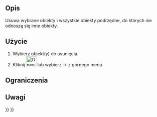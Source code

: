 <languages/>

{{Docnav/pl
|[[OpenSCAD_ReplaceObject/pl|Zamień obiekt]]
|[[OpenSCAD_RefineShapeFeature/pl|Udoskonal kształt cechy]]
|[[OpenSCAD_Workbench/pl|środowisko pracy OpenSCAD]]
|IconL=OpenSCAD_ReplaceObject.svg
|IconR=OpenSCAD_RefineShapeFeature.svg
|IconC=Workbench_OpenSCAD.svg
}}

{{GuiCommand/pl
|Name=OpenSCAD RemoveSubtree
|Name/pl=OpenSCAD: Usuń gałąź drzewa‏‎
|MenuLocation=OpenSCAD → Usuń gałąź drzewa
|Workbenches=[[OpenSCAD_Workbench/pl|OpenSCAD]]
}}

<span id="Description"></span>
==Opis== 

Usuwa wybrane obiekty i wszystkie obiekty podrzędne, do których nie odnoszą się inne obiekty.

<span id="Usage"></span>
==Użycie== 

<div class="mw-translate-fuzzy">
# Wybierz obiekt(y) do usunięcia.
# Kliknij [[Image:OpenSCAD_RemoveSubtree.svg|32px]] lub wybierz {{KEY|OpenSCAD}} → {{KEY|[[Image:OpenSCAD_RemoveSubtree.svg|32px]] Usuń gałąź drzewa}} z górnego menu.
</div>

<span id="Limitations"></span>
==Ograniczenia==


<span id="Notes"></span>
==Uwagi==


{{Docnav/pl
|[[OpenSCAD_ReplaceObject/pl|Zamień obiekt]]
|[[OpenSCAD_RefineShapeFeature/pl|Udoskonal kształt cechy]]
|[[OpenSCAD_Workbench/pl|środowisko pracy OpenSCAD]]
|IconL=OpenSCAD_ReplaceObject.svg
|IconR=OpenSCAD_RefineShapeFeature.svg
|IconC=Workbench_OpenSCAD.svg
}}

{{OpenSCAD_Tools_navi{{#translation:}}}}
{{Userdocnavi{{#translation:}}}}